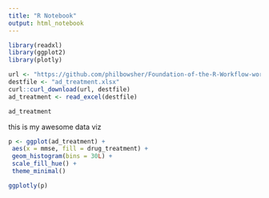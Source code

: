 ```yaml
---
title: "R Notebook"
output: html_notebook
---
```



```r
library(readxl)
library(ggplot2)
library(plotly)
```


```r

url <- "https://github.com/philbowsher/Foundation-of-the-R-Workflow-workshop-2019-09-06/raw/master/Examples/data/ad_treatment.xlsx"
destfile <- "ad_treatment.xlsx"
curl::curl_download(url, destfile)
ad_treatment <- read_excel(destfile)

ad_treatment
```

this is my awesome data viz

```r
p <- ggplot(ad_treatment) +
 aes(x = mmse, fill = drug_treatment) +
 geom_histogram(bins = 30L) +
 scale_fill_hue() +
 theme_minimal()

ggplotly(p)
```

